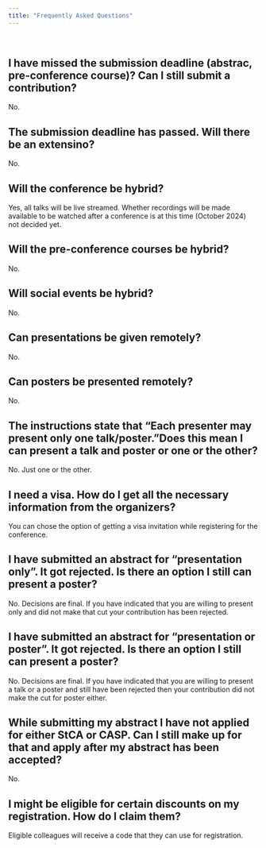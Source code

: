 ```yaml
---
title: "Frequently Asked Questions"
---
```


<br>

## I have missed the submission deadline (abstrac, pre-conference course)? Can I still submit a contribution? 

No.

## The submission deadline has passed. Will there be an extensino?

No.

## Will the conference be hybrid?

Yes, all talks will be live streamed. Whether recordings will be made available to be watched after a conference is at this time (October 2024) not decided yet.

## Will the pre-conference courses be hybrid?
No.

## Will social events be hybrid?
No.

## Can presentations be given remotely?
No.


## Can posters be presented remotely?
No.


## The instructions state that "Each presenter may present only one talk/poster."Does this mean I can present a talk and poster or one or the other?
No. Just one or the other.

## I need a visa. How do I get all the necessary information from the organizers?	

You can chose the option of getting a visa invitation while registering for the conference.

## I have submitted an abstract for "presentation only". It got rejected. Is there an option I still can present a poster?
No. Decisions are final. If you have indicated that you are willing to present only and did not make that cut your contribution has been rejected. 

## I have submitted an abstract for "presentation or poster". It got rejected. Is there an option I still can present a poster?
No. Decisions are final. If you have indicated that you are willing to present a talk or a poster and still have been rejected then your contribution did not make the cut for poster either.

## While submitting my abstract I have not applied for either StCA or CASP. Can I still make up for that and apply after my abstract has been accepted?
No.

## I might be eligible for certain discounts on my registration. How do I claim them?

Eligible colleagues will receive a code that they can use for registration.
